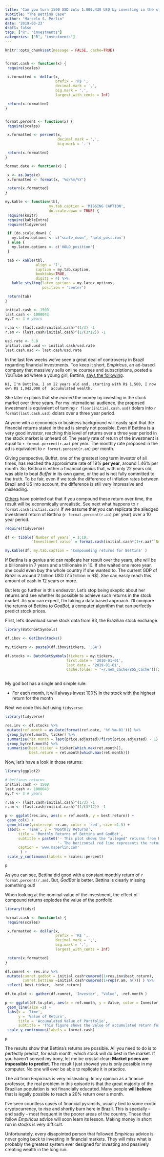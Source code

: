 ```yaml
---
title: 'Can you turn 1500 USD into 1.000.430 USD by investing in the stock market for three years?'
subtitle: "The Bettina Case"
author: "Marcelo S. Perlin"
date: '2019-03-23'
draft: false
tags: ["R", "investments"]
categories: ["R", "investments"]
---
```


```r
knitr::opts_chunk$set(message = FALSE, cache=TRUE)


format.cash <- function(x) {
 require(scales)

 x.formatted <- dollar(x,
                       prefix = 'R$ ',
                       decimal.mark = ',',
                       big.mark = '.',
                       largest_with_cents = Inf)

 return(x.formatted)
}


format.percent <- function(x) {
 require(scales)

 x.formatted <- percent(x,
                        decimal.mark = ',',
                        big.mark = '.')

 return(x.formatted)
}

format.date <- function(x) {

 x <- as.Date(x)
 x.formatted <- format(x, '%d/%m/%Y')

 return(x.formatted)
}

my.kable <- function(tbl,
                    my.tab.caption = 'MISSING CAPTION',
                    do.scale.down = TRUE) {
 require(knitr)
 require(kableExtra)
 require(tidyverse)

 if (do.scale.down) {
   my.latex.options <- c("scale_down", 'hold_position')
 } else {
   my.latex.options <- c('HOLD_position')
 }

 tab <- kable(tbl,
              align = 'l',
              caption = my.tab.caption,
              booktabs=TRUE,
              digits = 4) %>%
   kable_styling(latex_options = my.latex.options,
                 position = 'center')

 return(tab)
}

```


```r
initial.cash <- 1500
last.cash <- 1000043
my.T <- 3 # years

r.aa <- (last.cash/initial.cash)^(1/3) -1 
r.am <- (last.cash/initial.cash)^(1/(3*12)) -1 

usd.rate <- 3.8
initial.cash.usd <- initial.cash/usd.rate
last.cash.usd <- last.cash/usd.rate

```

In the last few weeks we've seen a great deal of controversy in Brazil regarding financial investments. Too keep it short, _Empiricus_, an ad-based company that massively sells online courses and subscriptions, posted a YouTube ad where a young girl, Bettina, [says the following](https://canaltech.com.br/memes/entenda-o-caso-bettina-a-jovem-tia-patinhas-brasileira-que-virou-meme-135035/):

    Hi, I'm Bettina, I am 22 years old and, starting with R$ 1,500, I now own R$ 1,042,000 of  accumulated wealth.
    
   
She later explains that she _earned_ the money by investing in the stock market over three years. For my international audience, the proposed investment is equivalent of turning `r floor(initial.cash.usd)` dolars into `r format(last.cash.usd)` dolars over a three year period.
   
Anyone with a economics or business background will easily spot that the financial returns stated in the ad is simply not possible. Even if Bettina is a very good investor, reaching this level of returns over a three year period in the stock market is unheard of. The yearly rate of return of the investment is equal to `r format.percent(r.aa)` per year. The monthly rate proposed in the ad is equivalent to `r format.percent(r.am)` per month.

Giving perspective, Buffet, one of the greatest long term investor of all times, has reached the approximate rate of 19% **per year**, around 1.46% per month. So, Bettina is either a financial genius that, with only 22 years old, was able to beat _Buffet_ in its own game, or the ad is not fully committed to the truth. To be fair, even if we took the difference of inflation rates between Brazil and US into account, the difference is still very impressive and misleading.

[Others](https://twitter.com/samydana/status/1107104905205039104) have pointed out that if you compound these return over time, the result will be economically unrealistic. See next what happens to `r format.cash(initial.cash)` if we assume that you can replicate the alledged investment return of Bettina (`r format.percent(r.aa)` per year) over a 10 year period.

```r
require(tidyverse)

df <- tibble(`Number of years` = 1:10,
            `Investiment value` = format.cash(initial.cash*(1+r.aa)^`Number of years`))

my.kable(df, my.tab.caption = 'Compounding returns for Bettina' )
```


If Bettina is a genius and can replicate her result over the years, she will be a billionaire in 7 years and a trillionaire in 10. If she waited one more year, she could even buy the whole country if she wanted to. The current GDP of Brazil is around 2 trillion USD (7.5 trillion in R$). She can easily reach this amount of cash in 12 years or more.

But lets go further in this endeavor. Let's stop being skeptic about her returns and see whether its possible to achieve such returns in the stock market. As you can expect, I'm taking a data based approach. I'll compare the returns of Bettina to _GodBot_, a computer algorithm that can perfectly predict stock prices.

First, let's download some stock data from B3, the Brazilian stock exchange.

```r
library(BatchGetSymbols)

df.ibov <- GetIbovStocks()

my.tickers <- paste0(df.ibov$tickers, '.SA')

df.stocks <- BatchGetSymbols(tickers = my.tickers,
                            first.date = '2010-01-01', 
                            last.date = '2019-01-01', 
                            cache.folder = '~/.mem_cache/BGS_Cache')[[2]]
                             
```

My god bot has a single and simple rule:

- For each month, it will always invest 100% in the stock with the highest return for the month

Next we code this _bot_ using `tidyverse`:

```r
library(tidyverse)

res.inv <- df.stocks %>%
 mutate(ref.month = as.Date(format(ref.date, '%Y-%m-01'))) %>%
 group_by(ref.month, ticker) %>%
 summarise(ret.month = last(price.adjusted)/first(price.adjusted) - 1) %>%
 group_by(ref.month) %>%
 summarise(best.ticker = ticker[which.max(ret.month)],
           best.return = ret.month[which.max(ret.month)])
```

Now, let's have a look in those returns:

```r
library(ggplot2)

# bettinas returns
initial.cash <- 1500
last.cash <- 1000043
my.T <- 3 # years

r.aa <- (last.cash/initial.cash)^(1/3) -1 
r.am <- (last.cash/initial.cash)^(1/(3*12)) -1 

p <- ggplot(res.inv, aes(x = ref.month, y = best.return)) + 
 geom_col() + 
 geom_hline(yintercept =r.am, color = 'red', size =1.5) + 
 labs(x = 'Time', y = 'Monthly Returns',
      title = 'Monthly Returns of Bettina and GodBot',
      subtitle = paste0('- This plot shows the "alleged" returns from Bettina against a perfect predictor \n for the BR stock market\n',
                        '- The horizontal red line represents the return of Bettina (19.79% monthly)'),
      caption = 'www.msperlin.com'
       ) + 
 scale_y_continuous(labels = scales::percent)

p
```

As you can see, Bettina did good with a constant monthly return of `r format.percent(r.am)`. But, _GodBot_ is better. Bettina is clearly missing something out!

When looking at the nominal value of the investment, the effect of compound returns explodes the value of the portfolio.

```r
library(tidyr)

format.cash <- function(x) {
 require(scales)

 x.formatted <- dollar(x,
                       prefix = 'R$ ',
                       decimal.mark = ',',
                       big.mark = '.',
                       largest_with_cents = Inf)

 return(x.formatted)
}

df.cumret <- res.inv %>%
 mutate(cumret.godbot = initial.cash*cumprod(1+res.inv$best.return),
        cumret.bettina =initial.cash*cumprod(1+rep(r.am, n())) ) %>%
 select(-best.ticker, -best.return)

df.to.plot <- gather(df.cumret, 'Investor', "Value", -ref.month )

p <- ggplot(df.to.plot, aes(x = ref.month, y = Value, color = Investor)) + 
 geom_line(size =2) + 
 labs(x = 'Time', 
      y = 'Value of Return',
      title = 'Accumulated Value of Portfolio',
      subtitle = 'This figure shows the value of accumulated return for Bettina in comparison to GodBot, a perfect predictor of stock markets') + 
 scale_y_continuous(labels = format.cash)

p
```

The results show that Bettina's returns are possible. All you need to do is to perfectly predict, for each month, which stock will do best in the market. If you haven't sensed my irony, let me be crystal clear: **Market prices are impossible to predict**. The result I just showed you is only possible in my computer. No one will ever be able to replicate it in practice. 

The ad from _Empiricus_ is very misleading. In my opinion as a finance professor, the real problem in this episode is that the great majority of the Brazilian population is not financially educated. Many people **will believe** that is legally possible to reach a 20% return over a month. 

I've seen countless cases of financial pyramids, usually tied to some exotic cryptocurrency, to rise and shortly burn here in Brazil. This is specially -- and sadly -- most frequent in the poorer areas of the country. Those that follow _Empiricus_ advice will soon learn its lesson. Making money in short run in stocks is very difficult.

Unfortunately, every disapointed person that followed _Empiricus_ advice is never going back to investing in financial markets. They will  miss what is probably the greatest system ever designed for investing and passively creating wealth in the long run.  

